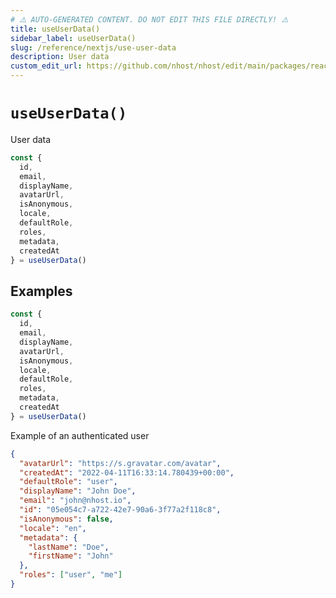 ```yaml
---
# ⚠️ AUTO-GENERATED CONTENT. DO NOT EDIT THIS FILE DIRECTLY! ⚠️
title: useUserData()
sidebar_label: useUserData()
slug: /reference/nextjs/use-user-data
description: User data
custom_edit_url: https://github.com/nhost/nhost/edit/main/packages/react/dist/hooks/user.d.ts#L193
---
```


# `useUserData()`

User data

```js
const {
  id,
  email,
  displayName,
  avatarUrl,
  isAnonymous,
  locale,
  defaultRole,
  roles,
  metadata,
  createdAt
} = useUserData()
```

## Examples

```js
const {
  id,
  email,
  displayName,
  avatarUrl,
  isAnonymous,
  locale,
  defaultRole,
  roles,
  metadata,
  createdAt
} = useUserData()
```

Example of an authenticated user

```json
{
  "avatarUrl": "https://s.gravatar.com/avatar",
  "createdAt": "2022-04-11T16:33:14.780439+00:00",
  "defaultRole": "user",
  "displayName": "John Doe",
  "email": "john@nhost.io",
  "id": "05e054c7-a722-42e7-90a6-3f77a2f118c8",
  "isAnonymous": false,
  "locale": "en",
  "metadata": {
    "lastName": "Doe",
    "firstName": "John"
  },
  "roles": ["user", "me"]
}
```
